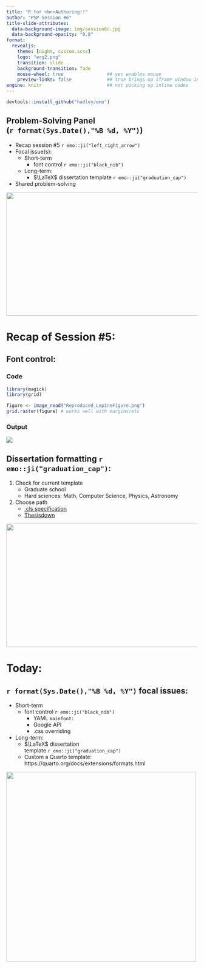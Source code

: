 ```yaml
---
title: "R for <br>Authoring!!"
author: "PSP Session #6"
title-slide-attributes: 
  data-background-image: img/session6c.jpg
  data-background-opacity: "0.8"
format:
  revealjs:
    theme: [night, custom.scss]
    logo: "erg2.png"
    transition: slide
    background-transition: fade
    mouse-wheel: true                ## yes enables mouse
    preview-links: false             ## true brings up iframe window instead of "site"
engine: knitr                        ## not picking up inline codes
---
```


```r
devtools::install_github("hadley/emo")
```

## Problem-Solving Panel <br>(`r format(Sys.Date(),"%B %d, %Y")`)

::: {layout="[80,20]"}
::: first-column
-   Recap session #5 `r emo::ji("left_right_arrow")`
-   Focal issue(s):
    -   Short-term
        -   font control `r emo::ji("black_nib")`
    -   Long-term:
        -   $\LaTeX$ dissertation template `r emo::ji("graduation_cap")`
-   Shared problem-solving
:::

::: second-column
:::
:::

![](img/title5.JPG){.absolute top="170" right="0" width="550" height="325"}

# Recap of Session #5:

## Font control:

::: panel-tabset
### Code

```r
library(magick)
library(grid)

figure <- image_read("Reproduced_LepineFigure.png")
grid.raster(figure) # works well with margins/etc

```

### Output

![](img/academicpaperimage.JPG){fig-align="center"}

:::

## Dissertation formatting `r emo::ji("graduation_cap")`:

1. Check for current template
    + Graduate school
    + Hard sciences: Math, Computer Science, Physics, Astronomy
2. Choose path
    + [.cls specification](https://tysonbarrett.com/jekyll/update/2018/02/11/r_dissertation/)
    + [Thesisdown](https://github.com/ismayc/thesisdown)

![](https://embracethechaos.com/wp-content/uploads/2015/11/shutterstock_115238050-768x515-1.jpg){.absolute bottom="0" right="0" width="550" height="325"}

# Today:

## `r format(Sys.Date(),"%B %d, %Y")` focal issues:

-   Short-term
    -   font control `r emo::ji("black_nib")`  
          - YAML `mainfont:`
          - Google API
          - .css overriding
-   Long-term:
    -   $\LaTeX$ dissertation <br>template `r emo::ji("graduation_cap")`
    - Custom a Quarto template: https://quarto.org/docs/extensions/formats.html
        
![](https://upload.wikimedia.org/wikipedia/commons/thumb/9/9c/Magnifying_glass_CC0.svg/1200px-Magnifying_glass_CC0.svg.png){.absolute bottom="50" right="0" height="500"}



